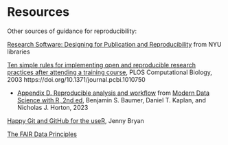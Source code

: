 # Resources

Other sources of guidance for reproducibility:


[Research Software: Designing for Publication and Reproducibility](https://guides.nyu.edu/software-reproducibility) from NYU libraries

[Ten simple rules for implementing open and reproducible research practices after attending a training course](https://journals.plos.org/ploscompbiol/article?id=10.1371/journal.pcbi.1010750), PLOS Computational Biology, 2003 https://doi.org/10.1371/journal.pcbi.1010750

- [Appendix D. Reproducible analysis and workflow](https://mdsr-book.github.io/mdsr2e/ch-reproduce.html) from [Modern Data Science with R, 2nd ed](https://mdsr-book.github.io/mdsr2e/), Benjamin S. Baumer, Daniel T. Kaplan, and Nicholas J. Horton, 2023

[Happy Git and GitHub for the useR](https://happygitwithr.com), Jenny Bryan

[The FAIR Data Principles](https://force11.org/info/the-fair-data-principles/)
